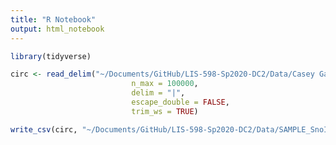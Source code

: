 ```yaml
---
title: "R Notebook"
output: html_notebook
---
```



```r
library(tidyverse)
```

```r
circ <- read_delim("~/Documents/GitHub/LIS-598-Sp2020-DC2/Data/Casey Gabehart - Circulation by Title 6mo SIL 20200216.csv",
                           n_max = 100000,
                           delim = "|", 
                           escape_double = FALSE, 
                           trim_ws = TRUE)
```

```r
write_csv(circ, "~/Documents/GitHub/LIS-598-Sp2020-DC2/Data/SAMPLE_SnoIsle_CircByTitle_20200216.csv", col_names = T)
```

